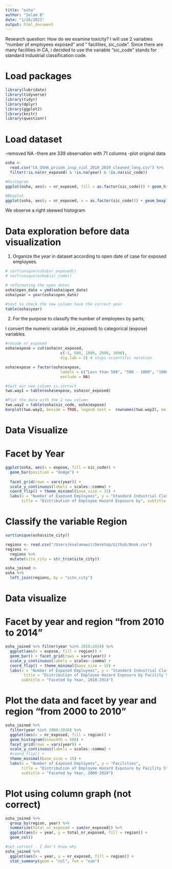 ```yaml
---
title: "osha"
author: "Selam B"
date: "1/26/2021"
output: html_document
---
```


Research question: How do we examine toxicity? 
I will use 2 variables "number of employees exposed" and " facilities, sic_code". 
Since there are many facilities in CA, i decided to use the variable "sic_code" stands for standard industrial classification code. 

# Load packages

```r
library(lubridate)
library(tidyverse)
library(tidyr)
library(dplyr)
library(ggplot2)
library(knitr)
library(questionr)
```

# Load dataset 

-removed NA
-there are 339 observation with 71 columns
-plot original data



```r
osha <- 
  read.csv("CA_OSHA_prison_insp_viol_2010_2019_cleaned_long.csv") %>% 
  filter(!is.na(nr_exposed) & !is.na(year) & !is.na(sic_code)) 

#Histogram
ggplot(osha, aes(x = nr_exposed, fill = as.factor(sic_code))) + geom_histogram(binwidth = 10, position="identity") + ggtitle("Distribution of Hazard Exposed Employees by", subtitle = "Type of Standard Industrial Classification") + theme_classic(base_size = 10) + scale_fill_brewer(palette = "Paired")

#Boxplot
ggplot(osha, aes(y = nr_exposed, x = as.factor(sic_code))) + geom_boxplot() + ylab("Miles per Gallon") + xlab("Standard Industrial Classification") + ggtitle("Distribution of Employee Hazard Exposure by", subtitle = "Facility Standard Industrial Classification Code")  
```


We observe a right skewed histogram


# Data exploration before data visualization

1. Organize the year in dataset according to open date of case for exposed employees.

```r
# sort(unique(osha$nr_exposed))
# sort(unique(osha$sic_code))

# reformating the open dates
osha$open_date = ymd(osha$open_date)
osha$year = year(osha$open_date)

#test to check the new column have the correct year 
table(osha$year)
```

2. For the purpose to classify the number of employees by parts; 

I convert the numeric variable (nr_exposed) to categorical (expose) variables. 

```r
#recode nr_exposed
osha$expose = cut(osha$nr_exposed, 
                        c(-1, 500, 1000, 2000, 3000),
                        dig.lab = 5) # stops scientific notation

osha$expose = factor(osha$expose,
                        labels = c("Less than 500", "500 - 1000", "1000 - 2000", "Above 2000"),
                        exclude = NA)

#test our new column is correct
two.way1 = table(osha$expose, osha$nr_exposed)

#Plot the data with the 2 new column
two.way2 = table(osha$sic_code, osha$expose)
barplot(two.way2, beside = TRUE, legend.text =  rownames(two.way2), main = "Distribution of Employee Hazard Exposure by Facility Standard Industrial Classification Code")
```


# Data Visualize 

# Facet by Year

```r
ggplot(osha, aes(x = expose, fill = sic_code)) + 
  geom_bar(position = "dodge") +
  
  facet_grid(rows = vars(year)) +
  scale_y_continuous(labels = scales::comma) +
  coord_flip() + theme_minimal(base_size = 15) +
  labs(x = "Number of Exposed Employees", y = "Standard Industrial Classification Code", 
       title = "Distribution of Employee Hazard Exposure by", subtitle = "Facility Standard Industrial Classification Code by year 2000-2014")
```


# Classify the variable Region

```r
sort(unique(osha$site_city))
```

```r
regions <- read.csv("/Users/ksalamawit/Desktop/Github/Book.csv")
regions <- 
  regions %>%
  mutate(site_city = str_trim(site_city))

osha_joined <-
osha %>% 
  left_join(regions, by = "site_city")
```

# Data visualize 

# Facet by year and region "from 2010 to 2014"

```r
osha_joined %>% filter(year %in% 2010:2014) %>%
  ggplot(aes(x = expose, fill = region)) +
  geom_bar() + facet_grid(rows = vars(year)) +
  scale_y_continuous(labels = scales::comma) +
  coord_flip() + theme_minimal(base_size = 15) +
  labs(x = "Number of Exposed Employees", y = "Standard Industrial Classification Code", 
        title = "Distribution of Employee Hazard Exposure by Facility Standard Industrial Classification Code",
       subtitle = "Faceted by Year, 2010-2014") 
```


# Plot the data and facet by year and region "from 2000 to 2010"

```r
osha_joined %>% 
  filter(year %in% 2000:2010) %>%
  ggplot(aes(x = nr_exposed, fill = region)) +
  geom_histogram(binwidth = 500) + 
  facet_grid(rows = vars(year)) + 
  scale_y_continuous(labels = scales::comma) +
  #coord_flip() + 
  theme_minimal(base_size = 15) +
  labs(x = "Number of Exposed Employees", y = "Facilities", 
       title = "Distribution of Employee Hazard Exposure by Facility Standard Industrial Classification Code",
       subtitle = "Faceted by Year, 2000-2010") 
```


# Plot using column graph (not correct)

```r
osha_joined %>%
  group_by(region, year) %>%
  summarize(total_nr_exposed = sum(nr_exposed)) %>%
  ggplot(aes(x = year, y = total_nr_exposed, fill = region)) +
  geom_col()

#not correct - I don't know why
osha_joined %>%
  ggplot(aes(x = year, y = nr_exposed, fill = region)) +
  stat_summary(geom = "col", fun = "sum")
```